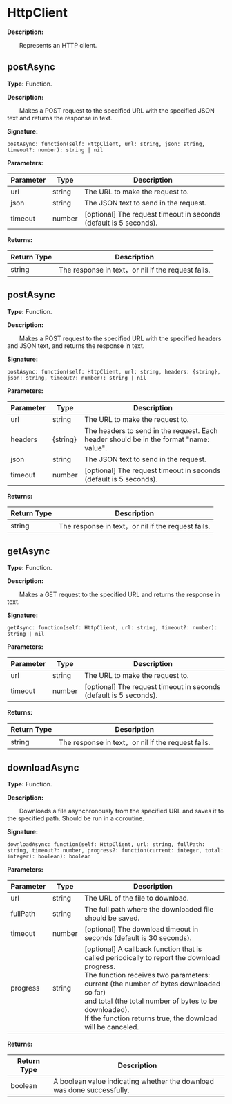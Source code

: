 # HttpClient

**Description:**

&emsp;&emsp;Represents an HTTP client.

## postAsync

**Type:** Function.

**Description:**

&emsp;&emsp;Makes a POST request to the specified URL with the specified JSON text and returns the response in text.

**Signature:**
```tl
postAsync: function(self: HttpClient, url: string, json: string, timeout?: number): string | nil
```

**Parameters:**

| Parameter | Type | Description |
| --- | --- | --- |
| url | string | The URL to make the request to. |
| json | string | The JSON text to send in the request. |
| timeout | number | [optional] The request timeout in seconds (default is 5 seconds). |

**Returns:**

| Return Type | Description |
| --- | --- |
| string | The response in text，or nil if the request fails. |

## postAsync

**Type:** Function.

**Description:**

&emsp;&emsp;Makes a POST request to the specified URL with the specified headers and JSON text, and returns the response in text.

**Signature:**
```tl
postAsync: function(self: HttpClient, url: string, headers: {string}, json: string, timeout?: number): string | nil
```

**Parameters:**

| Parameter | Type | Description |
| --- | --- | --- |
| url | string | The URL to make the request to. |
| headers | \{string} | The headers to send in the request. Each header should be in the format "name: value". |
| json | string | The JSON text to send in the request. |
| timeout | number | [optional] The request timeout in seconds (default is 5 seconds). |

**Returns:**

| Return Type | Description |
| --- | --- |
| string | The response in text，or nil if the request fails. |

## getAsync

**Type:** Function.

**Description:**

&emsp;&emsp;Makes a GET request to the specified URL and returns the response in text.

**Signature:**
```tl
getAsync: function(self: HttpClient, url: string, timeout?: number): string | nil
```

**Parameters:**

| Parameter | Type | Description |
| --- | --- | --- |
| url | string | The URL to make the request to. |
| timeout | number | [optional] The request timeout in seconds (default is 5 seconds). |

**Returns:**

| Return Type | Description |
| --- | --- |
| string | The response in text，or nil if the request fails. |

## downloadAsync

**Type:** Function.

**Description:**

&emsp;&emsp;Downloads a file asynchronously from the specified URL and saves it to the specified path. Should be run in a coroutine.

**Signature:**
```tl
downloadAsync: function(self: HttpClient, url: string, fullPath: string, timeout?: number, progress?: function(current: integer, total: integer): boolean): boolean
```

**Parameters:**

| Parameter | Type | Description |
| --- | --- | --- |
| url | string | The URL of the file to download. |
| fullPath | string | The full path where the downloaded file should be saved. |
| timeout | number | [optional] The download timeout in seconds (default is 30 seconds). |
| progress | string | [optional] A callback function that is called periodically to report the download progress.<br/>	The function receives two parameters: current (the number of bytes downloaded so far)<br/>	and total (the total number of bytes to be downloaded).<br/>If the function returns true, the download will be canceled. |

**Returns:**

| Return Type | Description |
| --- | --- |
| boolean | A boolean value indicating whether the download was done successfully. |
